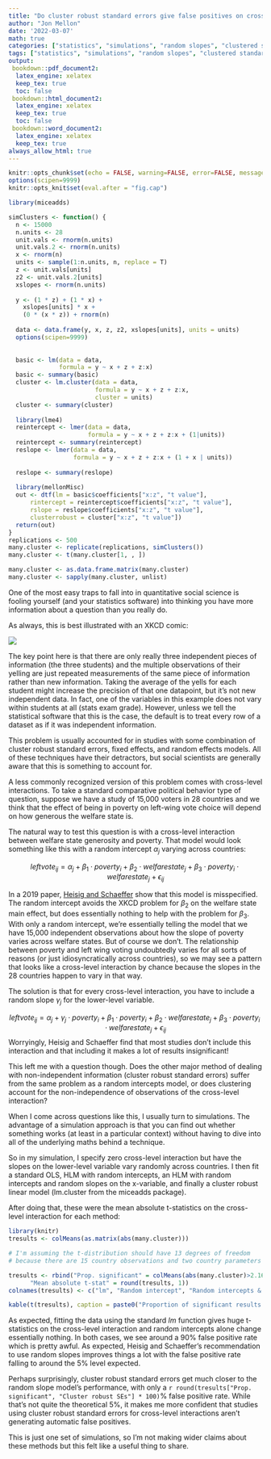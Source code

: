 ```yaml
---
title: "Do cluster robust standard errors give false positives on cross-level interactions?"
author: "Jon Mellon"
date: '2022-03-07'
math: true
categories: ["statistics", "simulations", "random slopes", "clustered standard errors", "cross-level interaction"]
tags: ["statistics", "simulations", "random slopes", "clustered standard errors", "cross-level interaction"]
output:
 bookdown::pdf_document2:
  latex_engine: xelatex
  keep_tex: true
  toc: false
 bookdown::html_document2:
  latex_engine: xelatex
  keep_tex: true
  toc: false
 bookdown::word_document2:
  latex_engine: xelatex
  keep_tex: true
always_allow_html: true
---
```


```r
knitr::opts_chunk$set(echo = FALSE, warning=FALSE, error=FALSE, message = FALSE)
options(scipen=9999)
knitr::opts_knit$set(eval.after = "fig.cap")
```

```r
library(miceadds)

simClusters <- function() {
  n <- 15000
  n.units <- 28
  unit.vals <- rnorm(n.units)
  unit.vals.2 <- rnorm(n.units)
  x <- rnorm(n)
  units <- sample(1:n.units, n, replace = T)
  z <- unit.vals[units]
  z2 <- unit.vals.2[units]
  xslopes <- rnorm(n.units)
  
  y <- (1 * z) + (1 * x) + 
    xslopes[units] * x +
    (0 * (x * z)) + rnorm(n)
  
  data <- data.frame(y, x, z, z2, xslopes[units], units = units)
  options(scipen=9999)
  
  
  basic <- lm(data = data, 
              formula = y ~ x + z + z:x)
  basic <- summary(basic)
  cluster <- lm.cluster(data = data, 
                        formula = y ~ x + z + z:x, 
                        cluster = units)
  cluster <- summary(cluster)
  
  library(lme4)
  reintercept <- lmer(data = data, 
                      formula = y ~ x + z + z:x + (1|units))
  reintercept <- summary(reintercept)
  reslope <- lmer(data = data, 
                  formula = y ~ x + z + z:x + (1 + x | units))
  
  reslope <- summary(reslope)
  
  library(mellonMisc)
  out <- dtf(lm = basic$coefficients["x:z", "t value"], 
      rintercept = reintercept$coefficients["x:z", "t value"],
      rslope = reslope$coefficients["x:z", "t value"],
      clusterrobust = cluster["x:z", "t value"])
  return(out)
}
replications <- 500
many.cluster <- replicate(replications, simClusters())
many.cluster <- t(many.cluster[1, , ])

many.cluster <- as.data.frame.matrix(many.cluster)
many.cluster <- sapply(many.cluster, unlist)

```

One of the most easy traps to fall into in quantitative social science is fooling yourself (and your statistics software) into thinking you have more information about a question than you really do.

As always, this is best illustrated with an XKCD comic:

![](https://imgs.xkcd.com/comics/slope_hypothesis_testing_2x.png)

The key point here is that there are only really three independent pieces of information (the three students) and the multiple observations of their yelling are just repeated measurements of the same piece of information rather than new information. Taking the average of the yells for each student might increase the precision of that one datapoint, but it's not new independent data. In fact, one of the variables in this example does not vary within students at all (stats exam grade). However, unless we tell the statistical software that this is the case, the default is to treat every row of a dataset as if it was independent information.

This problem is usually accounted for in studies with some combination of cluster robust standard errors, fixed effects, and random effects models. All of these techniques have their detractors, but social scientists are generally aware that this is something to account for.

A less commonly recognized version of this problem comes with cross-level interactions. To take a standard comparative political behavior type of question, suppose we have a study of 15,000 voters in 28 countries and we think that the effect of being in poverty on left-wing vote choice will depend on how generous the welfare state is.

The natural way to test this question is with a cross-level interaction between welfare state generosity and poverty. That model would look something like this with a random intercept $\alpha_{j}$ varying across countries:

$$
leftvote_{ij} = \alpha_{j} + \beta_1 \cdot poverty_i + \beta_2 \cdot welfarestate_j + \beta_3 \cdot poverty_i \cdot welfarestate_j + \epsilon_{ij}
$$

In a 2019 paper, [Heisig and Schaeffer](https://academic.oup.com/esr/article/35/2/258/5306121?login=true) show that this model is misspecified. The random intercept avoids the XKCD problem for $\beta_2$ on the welfare state main effect, but does essentially nothing to help with the problem for $\beta_3$. With only a random intercept, we're essentially telling the model that we have 15,000 independent observations about how the slope of poverty varies across welfare states. But of course we don't. The relationship between poverty and left wing voting undoubtedly varies for all sorts of reasons (or just idiosyncratically across countries), so we may see a pattern that looks like a cross-level interaction by chance because the slopes in the 28 countries happen to vary in that way.

The solution is that for every cross-level interaction, you have to include a random slope $\gamma_{j}$ for the lower-level variable.

$$
leftvote_{ij} = \alpha_{j} + \gamma_{j} \cdot poverty_i + 
\beta_1 \cdot poverty_i + \beta_2 \cdot welfarestate_j + \beta_3 \cdot poverty_i \cdot welfarestate_j + \epsilon_{ij}
$$ Worryingly, Heisig and Schaeffer find that most studies don't include this interaction and that including it makes a lot of results insignificant!

This left me with a question though. Does the other major method of dealing with non-independent information (cluster robust standard errors) suffer from the same problem as a random intercepts model, or does clustering account for the non-independence of observations of the cross-level interaction?

When I come across questions like this, I usually turn to simulations. The advantage of a simulation approach is that you can find out whether something works (at least in a particular context) without having to dive into all of the underlying maths behind a technique.

So in my simulation, I specify zero cross-level interaction but have the slopes on the lower-level variable vary randomly across countries. I then fit a standard OLS, HLM with random intercepts, an HLM with random intercepts and random slopes on the x-variable, and finally a cluster robust linear model (lm.cluster from the miceadds package).

After doing that, these were the mean absolute t-statistics on the cross-level interaction for each method:

```r
library(knitr)
tresults <- colMeans(as.matrix(abs(many.cluster)))

# I'm assuming the t-distribution should have 13 degrees of freedom 
# because there are 15 country observations and two country parameters

tresults <- rbind("Prop. significant" = colMeans(abs(many.cluster)>2.16), 
      "Mean absolute t-stat" = round(tresults, 1))
colnames(tresults) <- c("lm", "Random intercept", "Random intercepts & slopes", "Cluster robust SEs")

kable(t(tresults), caption = paste0("Proportion of significant results and mean absolute t-statistics for cross-level interactions. Results shown for each model type across ", replications, " simulations."))

```

As expected, fitting the data using the standard *lm* function gives huge t-statistics on the cross-level interaction and random intercepts alone change essentially nothing. In both cases, we see around a 90% false positive rate which is pretty awful. As expected, Heisig and Schaeffer's recommendation to use random slopes improves things a lot with the false positive rate falling to around the 5% level expected.

Perhaps surprisingly, cluster robust standard errors get much closer to the random slope model's performance, with only a `r round(tresults["Prop. significant", "Cluster robust SEs"] * 100)`% false positive rate. While that's not quite the theoretical 5%, it makes me more confident that studies using cluster robust standard errors for cross-level interactions aren't generating automatic false positives.

This is just one set of simulations, so I'm not making wider claims about these methods but this felt like a useful thing to share.
